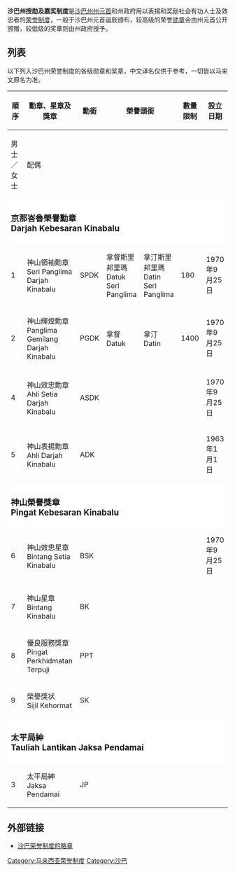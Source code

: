 '''沙巴州授勋及嘉奖制度'''是[[沙巴|沙巴州]][[州元首|州元首]]和州政府用以表揚和奖励社会有功人士及效忠者的[[荣誉制度|荣誉制度]]，一般于沙巴州元首诞辰颁布，较高级的荣誉[[勋章|勋章]]会由州元首公开颁赠，较低级的奖章则由州政府授予。

==列表==
以下列入沙巴州荣誉制度的各级勋章和奖章，中文译名仅供于参考，一切皆以马来文原名为准。

{| class="wikitable" border="1" style="width:100%; text-align:center; font-size:smaller;"
|-
! rowspan="2" width="6%" | 順序
! rowspan="2" width="35%" | 勳章、星章及獎章
! rowspan="2" width="6%" | 勳銜
! colspan="2" | 榮譽頭銜
! rowspan="2" width="8%" | 數量限制
! rowspan="2" width="10%" | 設立日期
! rowspan="2" width="15%" | 贈予
|-
! width="10%" | 男士／女士
! width="10%" | 配偶
|-
! colspan="8" style="background:#FFFFFF" |
=== 京那峇魯榮譽勳章<br/>Darjah Kebesaran Kinabalu ===
|-
| 1
| align="left" | 神山領袖勳章<br/>Seri Panglima Darjah Kinabalu
| SPDK
| 拿督斯里邦里瑪<br/>Datuk Seri Panglima
| 拿汀斯里邦里瑪<br/>Datin Seri Panglima
| 180
| 1970年9月25日
| align="left" |
|-
| 2
| align="left" | 神山輝煌勳章<br/>Panglima Gemilang Darjah Kinabalu
| PGDK
| 拿督<br/>Datuk
| 拿汀<br/>Datin
| 1400
| 1970年9月25日
| align="left" |[[黄天发|黄天发]]
|-
| 4
| align="left" | 神山效忠勳章<br/>Ahli Setia Darjah Kinabalu
| ASDK
| 
| 
| 
| 1970年9月25日
| align="left" |
|-
| 5
| align="left" | 神山表揚勳章<br/>Ahli Darjah Kinabalu
| ADK
| 
| 
| 
| 1963年1月1日
| align="left" |
|-
! colspan="8" style="background:#FFFFFF" |

=== 神山榮譽獎章<br/>Pingat Kebesaran Kinabalu ===
|-
| 6
| align="left" | 神山效忠星章<br/>Bintang Setia Kinabalu
| BSK
| 
| 
| 
| 1970年9月25日
| align="left" |
|-
| 7
| align="left" | 神山星章<br/>Bintang Kinabalu
| BK
| 
| 
| 
| 
| align="left" |
|-
| 8
| align="left" | 優良服務獎章<br/>Pingat Perkhidmatan Terpuji
| PPT
| 
| 
| 
| 
| align="left" |
|-
| 9
| align="left" | 榮譽獎状<br/>Sijil Kehormat
| SK
| 
| 
| 
| 
| align="left" |
|-
! colspan="8" style="background:#FFFFFF" |
=== 太平局紳<br/>Tauliah Lantikan Jaksa Pendamai ===
|-
| 3
| align="left" | 太平局紳<br/>Jaksa Pendamai
| JP
| 
| 
| 
| 
| align="left" |
|}

==外部链接==
* {{ms}}[https://web.archive.org/web/20101213102624/http://coleccionesmilitares.com/cintas/malasia/sabah.gif 沙巴荣誉制度的略章]

{{马来西亚荣誉制度}}
{{honor-stub}}

[[Category:马来西亚荣誉制度|Category:马来西亚荣誉制度]]
[[Category:沙巴|Category:沙巴]]